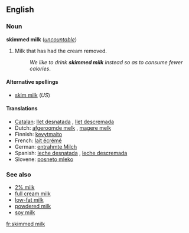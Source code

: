 <!-- If you edit this page, please also edit "skim milk" so that these pages remain synchronised-->
==English==

===Noun===
'''skimmed milk''' (''[[uncountable]]'')

# {{UK}} Milk that has had the cream removed.
#:''We like to drink '''skimmed milk''' instead so as to consume fewer calories''.

====Alternative spellings====
*[[skim milk]] (''US'')

====Translations====
*[[Catalan]]: [[llet desnatada]] {{f}}, [[llet descremada]] {{f}}
*Dutch: [[afgeroomde melk]] {{f}}, [[magere melk]] {{f}}
*Finnish: [[kevytmaito]]
*French: [[lait écrémé]] {{m}}
*German: [[entrahmte Milch]] {{f}}
*Spanish: [[leche desnatada]] {{f}}, [[leche descremada]] {{f}}
*Slovene: [[posneto mleko]] {{n}}

<!--In US, synonym is [[non-fat milk]]; is this true in UK?-->

===See also===
*[[2% milk]]  <!--In US, it is usually called "2%" not "2% milk".  Is this true in UK also?-->
*[[full cream milk]]
*[[low-fat milk]]
*[[powdered milk]]
*[[soy milk]]

<!-- If you edit this page, please also edit "skim milk" so that these pages remain synchronised-->

[[fr:skimmed milk]]